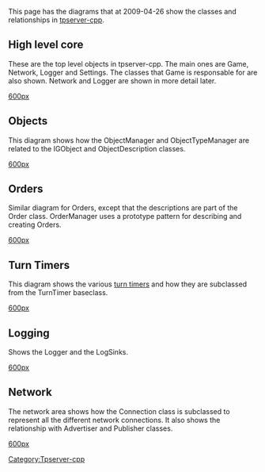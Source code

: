 This page has the diagrams that at 2009-04-26 show the classes and relationships in [[tpserver-cpp]].


== High level core ==
These are the top level objects in tpserver-cpp. The main ones are Game, Network, Logger and Settings. The classes that Game is responsable for are also shown. Network and Logger are shown in more detail later.

[[images/Tpserver-cpp class diagram 200904 - Game.png|600px]]

== Objects ==
This diagram shows how the ObjectManager and ObjectTypeManager are related to the IGObject and ObjectDescription classes. 

[[images/Tpserver-cpp class diagram 200904 - Object.png|600px]]

== Orders ==
Similar diagram for Orders, except that the descriptions are part of the Order class. OrderManager uses a prototype pattern for describing and creating Orders.

[[images/Tpserver-cpp class diagram 200904 - Order.png|600px]]

== Turn Timers ==
This diagram shows the various [[Tpserver-cpp/Turn Timers|turn timers]] and how they are subclassed from the TurnTimer baseclass.

[[images/Tpserver-cpp class diagram 200904 - Timer.png|600px]]

== Logging ==
Shows the Logger and the LogSinks.

[[images/Tpserver-cpp class diagram 200904 - Logging.png|600px]]

== Network ==
The network area shows how the Connection class is subclassed to represent all the different network connections. It also shows the relationship with Advertiser and Publisher classes.

[[images/Tpserver-cpp class diagram 200904 - Network.png|600px]]


[[Category:Tpserver-cpp]]